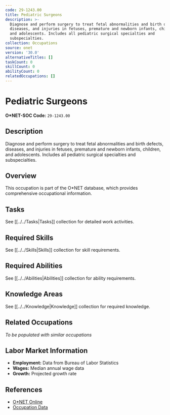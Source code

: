 ```yaml
---
code: 29-1243.00
title: Pediatric Surgeons
description: >-
  Diagnose and perform surgery to treat fetal abnormalities and birth defects,
  diseases, and injuries in fetuses, premature and newborn infants, children,
  and adolescents. Includes all pediatric surgical specialties and
  subspecialties.
collection: Occupations
source: onet
version: '30.0'
alternativeTitles: []
taskCount: 0
skillCount: 0
abilityCount: 0
relatedOccupations: []
---
```

# Pediatric Surgeons

**O*NET-SOC Code:** `29-1243.00`

## Description

Diagnose and perform surgery to treat fetal abnormalities and birth defects, diseases, and injuries in fetuses, premature and newborn infants, children, and adolescents. Includes all pediatric surgical specialties and subspecialties.

## Overview

This occupation is part of the O*NET database, which provides comprehensive occupational information.

## Tasks

See [[../../Tasks|Tasks]] collection for detailed work activities.

## Required Skills

See [[../../Skills|Skills]] collection for skill requirements.

## Required Abilities

See [[../../Abilities|Abilities]] collection for ability requirements.

## Knowledge Areas

See [[../../Knowledge|Knowledge]] collection for required knowledge.

## Related Occupations

*To be populated with similar occupations*

## Labor Market Information

- **Employment:** Data from Bureau of Labor Statistics
- **Wages:** Median annual wage data
- **Growth:** Projected growth rate

## References

- [O*NET Online](https://www.onetonline.org/link/summary/29-1243.00)
- [Occupation Data](https://www.onetcenter.org/)
